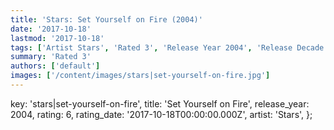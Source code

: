 ```yaml
---
title: 'Stars: Set Yourself on Fire (2004)'
date: '2017-10-18'
lastmod: '2017-10-18'
tags: ['Artist Stars', 'Rated 3', 'Release Year 2004', 'Release Decade 2000']
summary: 'Rated 3'
authors: ['default']
images: ['/content/images/stars|set-yourself-on-fire.jpg']
---
```


  key: 'stars|set-yourself-on-fire',
  title: 'Set Yourself on Fire',
  release_year: 2004,
  rating: 6,
  rating_date: '2017-10-18T00:00:00.000Z',
  artist: 'Stars',
};

<MusicRating data={data} />
